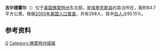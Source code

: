 {{Infobox settlement
|official_name            = Guildhall, Vermont
|other_name               = 
|native_name              = <!-- for cities whose native name is not in English -->
|nickname                 = 
|settlement_type          = Town
|motto                    = 
|image_skyline            = 
|imagesize                = 
|image_caption            = 
|image_flag               = 
|flag_size                = 
|image_seal               = 
|seal_size                = 
|image_shield             = 
|shield_size              = 
|image_blank_emblem       = 
|blank_emblem_size        = 
|image_map                = guildhall_vt_highlight.png
|mapsize                  = 250px
|map_caption              = Located in Essex County, Vermont
|image_map1               = Map of USA VT.svg
|mapsize1                 = 195px
|map_caption1             = 佛蒙特州在美國的位置
|subdivision_type         = [[List_of_countries|Country]]
|subdivision_name         = [[United_States|United States]]
|subdivision_type1        = [[Political_divisions_of_the_United_States|State]]
|subdivision_name1        = [[Vermont|Vermont]]
|subdivision_type2        = [[佛蒙特州各县列表|County]]
|subdivision_name2        = [[艾塞克斯縣_(佛蒙特州)|Essex]]
|subdivision_type3        = 
|subdivision_name3        = 
|subdivision_type4        = 
|subdivision_name4        = 
|government_footnotes     = 
|government_type          = 
|leader_title             = 
|leader_name              = 
|leader_title1            = <!-- for places with, say, both a mayor and a city manager -->
|leader_name1             = 
|leader_title2            = 
|leader_name2             = 
|leader_title3            = 
|leader_name3             = 
|leader_title4            = 
|leader_name4             = 
|established_title        = 
|established_date         = 
|area_magnitude           = 
|unit_pref                =  Imperial
|area_footnotes           = 
|area_total_km2           = 84.7
|area_land_km2            = 84.7
|area_water_km2           = 0.0
|area_total_sq_mi         = 32.7
|area_land_sq_mi          = 32.7
|area_water_sq_mi         = 0.0
|area_water_percent       = 
|population_as_of         = 2000
|population_footnotes     = 
|population_note          = 
|population_total         = 268
|population_density_km2   = 3.2
|population_density_sq_mi = 8.2
|population_blank1_title          = Households
|population_blank1                = 106
|population_blank2_title          = Families
|population_blank2                = 76
|timezone                 = [[North_American_Eastern_Time_Zone|EST]]
|utc_offset               = -5
|timezone_DST             = [[Eastern_Daylight_Time|EDT]]
|utc_offset_DST           = -4
|coordinates_display      = 1
|latd = 44 |latm = 32 |lats = 47 |latNS = N
|longd = 71 |longm = 36 |longs = 38 |longEW = W
|elevation_footnotes      = <!--for references: use <ref> </ref> tags-->
|elevation_m              = 572
|elevation_ft             = 1877
|postal_code_type         = [[ZIP_code|ZIP code]]
|postal_code              = 05905
|area_code                = [[Area_code_802|802]]
|blank_name               = [[Federal_Information_Processing_Standard|FIPS code]]
|blank_info               = 50-30775{{GR|2}}
|blank1_name              = [[Geographic_Names_Information_System|GNIS]] feature ID
|blank1_info              = 1462111{{GR|3}}
|website                  = 
|footnotes                = 
}}

'''吉尔德霍尔'''（{{lang-en|'''Guildhall'''}}）位于[[美国|美国]][[佛蒙特州|佛蒙特州]]东北部，是[[埃塞克斯县_(佛蒙特州)|埃塞克斯县]]的县治所在，面积84.7平方公里。根据[[2000年美国人口普查|2000年美国人口普查]]，共有268人，其中[[白人|白人]]占95.15%。

==参考资料==
{{Reflist}}

[[Category:佛蒙特州城市|G]]
[[Category:佛蒙特州城镇|Category:佛蒙特州城镇]]